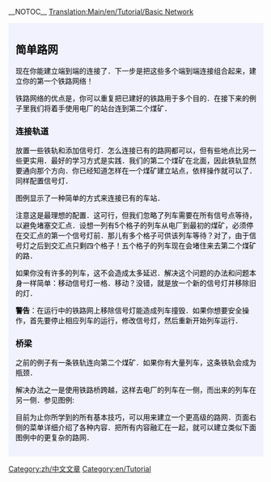 __NOTOC__
[[Translation:Main/en/Tutorial/Basic Network]]
{{en/Tabs|3|3
|教程/多个站台/Zh|1. 多个站台<!--
-->|教程/多个铁轨/Zh|2. 多个铁轨<!--
-->|教程/简单路网/Zh|3. 简单路网}}
<div style="padding:.5em 1em 1em 1em; border-top:none; background-color:#f1f2fe; color:#000;">
{{教程/Zh}}
== 简单路网 ==
现在你能建立端到端的连接了．下一步是把这些多个端到端连接组合起来，建立你的第一个铁路网络！

铁路网络的优点是，你可以重复把已建好的铁路用于多个目的．在接下来的例子里我们将着手使用电厂的站台连到第二个煤矿．

=== 连接轨道 ===

放置一些铁轨和添加信号灯．怎么连接已有的路网都可以，但有些地点比另一些更实用．最好的学习方式是实践．我们的第二个煤矿在北面，因此铁轨显然要通向那个方向．你已经知道怎样在一个煤矿建立站点，依样操作就可以了．同样配置信号灯．

图例显示了一种简单的方式来连接已有的车站．

{{en/Phototable|[[File:en/Tutorial network simple.png|400px]]|第二条铁路连接到电厂车站(点击放大)|none}}

注意这是最理想的配置．这可行，但我们忽略了列车需要在所有信号点等待，以避免堵塞交汇点．设想一列有5个格子的列车从电厂到最初的煤矿，必须停在交汇点的第一个信号灯前．那儿有多个格子可供该列车等待？对了，由于信号灯之后到交汇点只剩四个格子！五个格子的列车现在会堵住来去第二个煤矿的路．

如果你没有许多的列车，这不会造成太多延迟．解决这个问题的办法和问题本身一样简单：移动信号灯一格．移动？没错，就是放一个新的信号灯并移除旧的灯．

'''警告'''：在运行中的铁路网上移除信号灯能造成列车撞毁．如果你想要安全操作，首先要停止相应列车的运行，修改信号灯，然后重新开始列车运行．

=== 桥梁 ===

之前的例子有一条铁轨连向第二个煤矿．如果你有大量列车，这条铁轨会成为瓶颈．

解决办法之一是使用铁路桥跨越，这样去电厂的列车在一侧，而出来的列车在另一侧．参见图例:

{{en/Phototable|[[File:en/Tutorial network bridge.png|400px]]|铁路网中有一座桥梁 (点击放大)|none}}

目前为止你所学到的所有基本技巧，可以用来建立一个更高级的路网．页面右侧的菜单详细介绍了各种内容．把所有内容融汇在一起，就可以建立类似下面图例中的更复杂的路网．

{{en/Phototable|[[File:en/Plufingford Transport, 22nd Mar 2032.png|512px]]|一个高级的网络(点击放大)|none}}


</div>
[[Category:zh/中文文章]][[Category:en/Tutorial]]